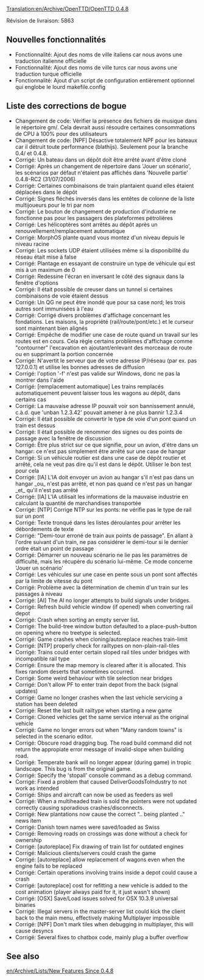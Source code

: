 [[Translation:en/Archive/OpenTTD/OpenTTD 0.4.8]]
{{fr/Traduction|en/Archive/OpenTTD/OpenTTD 0.4.8|60}}


{{fr/Archive/OpenTTD/Livraison|prec=fr/Archive/OpenTTD/OpenTTD 0.4.7|suiv=fr/Archive/OpenTTD/OpenTTD 0.5.0|date=16/08/2006}}

Révision de livraison: 5863

==Nouvelles fonctionnalités==
*Fonctionnalité: Ajout des noms de ville italiens car nous avons une traduction italienne officielle
*Fonctionnalité: Ajout des noms de ville turcs car nous avons une traduction turque officielle
*Fonctionnalité: Ajout d'un script de configuration entièrement optionnel qui englobe le lourd makefile.config

==Liste des corrections de bogue==
*Changement de code: Vérifier la présence des fichiers de musique dans le répertoire gm/. Cela devrait aussi résoudre certaines consommations de CPU à 100% pour des utilisateurs
*Changement de code: [NPF] Désactive totalement NPF pour les bateaux car il détruit toute performance (blathijs). Seulement pour la branche 0.4/ et 0.4.8.
*Corrigé: Un bateau dans un dépôt doit être arrêté avant d'être cloné
*Corrigé: Après un changement de répertoire dans 'Jouer un scénario', les scénarios par défaut n'étaient pas affichés dans 'Nouvelle partie' 0.4.8-RC2 (31/07/2006)
*Corrigé: Certaines combinaisons de train plantaient quand elles étaient déplacées dans le dépôt
*Corrigé: Signes fléchés inversés dans les entêtes de colonne de la liste multijoueurs pour le tri par nom
*Corrigé: Le bouton de changement de production d'industrie ne fonctionne pas pour les passagers des plateformes pétrolières
*Corrigé: Les hélicoptères sont arrêtés au dépôt après un  renouvellement/remplacement automatique
*Corrigé: MorphOS plante quand vous montez d'un niveau depuis le niveau racine
*Corrigé: Les sockets UDP étaient utilisées même si la disponibilité du réseau était mise à false
*Corrigé: Plantage en essayant de construire un type de véhicule qui est mis à un maximum de 0
*Corrigé: Redessine l'écran en inversant le côté des signaux dans la fenêtre d'options
*Corrigé: Il était possible de creuser dans un tunnel si certaines combinaisons de voie étaient dessus
*Corrigé: Un QG ne peut être inondé que pour sa case nord; les trois autres sont immunisées à l'eau
*Corrigé: Corrigé divers problèmes d'affichage concernant les fondations. Les maisons, la propriété (rail/route/pont/etc.) et le curseur sont maintenant bien alignés
*Corrigé: Empêche de modifier une case de route quand un travail sur les routes est en cours. Cela règle certains problèmes d'affichage comme "contourner" l'excavation en ajoutant/enlevant des morceaux de route ou en supprimant la portion concernée
*Corrigé: N'avertit le serveur que de votre adresse IP/réseau (par ex. pas 127.0.0.1) et utilise les bonnes adresses de diffusion
*Corrigé: l'option '-f' n'est pas valide sur Windows, donc ne pas la montrer dans l'aide
*Corrigé: [remplacement automatique] Les trains remplacés automatiquement peuvent laisser tous les wagons au dépôt, dans certains cas
*Corrigé: La mauvaise adresse IP pouvait voir son bannissement annulé, c.à.d. que 'unban 1.2.3.42' pouvait amener à ne plus bannir 1.2.3.4
*Corrigé: Il était possible de convertir le type de voie d'un pont quand un train est dessus
*Corrigé: Il était possible de renommer des signes ou des points de passage avec la fenêtre de discussion
*Corrigé: Être plus strict sur ce que signifie, pour un avion, d'être dans un hangar: ce n'est pas simplement être arrêté sur une case de hangar
*Corrigé: Si un véhicule routier est dans une case de dépôt routier et arrêté, cela ne veut pas dire qu'il est dans le dépôt. Utiliser le bon test pour cela
*Corrigé: [IA] L'IA doit envoyer un avion au hangar s'il n'est pas dans un hangar _ou_ n'est pas arrêté, et non pas quand ce n'est pas un hangar _et_ qu'il n'est pas arrêté
*Corrigé: [IA] L'IA utilisait les informations de la mauvaise industrie en calculant la quantité de marchandises transportée
*Corrigé: [NTP] Corrige NTP sur les ponts: ne vérifie pas le type de rail sur un pont
*Corrigé: Texte tronqué dans les listes déroulantes pour arrêter les débordements de texte
*Corrigé: "Demi-tour erroné de train aux points de passage". En allant à l'ordre suivant d'un train, ne pas considérer le demi-tour si le dernier ordre était un point de passage
*Corrigé: Démarrer un nouveau scénario ne lie pas les paramètres de difficulté, mais les récupère du scénario lui-même. Ce mode concerne 'Jouer un scénario'
*Corrigé: Les véhicules sur une case en pente sous un pont sont affectés par la limite de vitesse du pont
*Corrigé: Problème avec la détermination de chemin d'un train sur les passages à niveau
*Corrigé: [AI] The AI no longer attempts to build signals under bridges.
*Corrigé: Refresh build vehicle window (if opened) when converting rail depot
*Corrigé: Crash when sorting an empty server list.
*Corrigé: The build-tree window button defaulted to a place-push-button on opening where no treetype is selected.
*Corrigé: Game crashes when cloning/autoreplace reaches train-limit
*Corrigé: [NTP] properly check for railtypes on non-plain-rail-tiles
*Corrigé: Trains could enter certain sloped rail tiles under bridges with incompatible rail type
*Corrigé: Ensure the map memory is cleared after it is allocated. This fixes random deserts that sometimes occurred.
*Corrigé: Some weird behaviour with tile selection near bridges
*Corrigé: Don't allow PF to enter train depot from the back (signal updates)
*Corrigé: Game no longer crashes when the last vehicle servicing a station has been deleted
*Corrigé: Reset the last built railtype when starting a new game
*Corrigé: Cloned vehicles get the same service interval as the original vehicle
*Corrigé: Game no longer errors out when "Many random towns" is selected in the scenario editor.
*Corrigé: Obscure road dragging bug. The road build command did not return the appropiate error message of invalid-slope when building road.
*Corrigé: Temperate bank will no longer appear (during game) in tropic landscape. This bug is from the original game.
*Corrigé: Specify the 'stopall' console command as a debug command.
*Corrigé: Fixed a problem that caused DeliverGoodsToIndustry to not work as intended
*Corrigé: Ships and aircraft can now be used as feeders as well
*Corrigé: When a multiheaded train is sold the pointers were not updated correctly causing sporadious crashes/disconnects.
*Corrigé: New plantations now cause the correct ".. being planted .." news item
*Corrigé: Danish town names were saved/loaded as Swiss
*Corrigé: Removing roads on crossings was done without a check for ownership
*Corrigé: [autoreplace] Fix drawing of train list for outdated engines
*Corrigé: Malicious clients/servers could crash the game
*Corrigé: [autoreplace] allow replacement of wagons even when the engine fails to be replaced
*Corrigé: Certain operations involving trains inside a depot could cause a crash
*Corrigé: [autoreplace] cost for refitting a new vehicle is added to the cost animation (player always paid for it, it just wasn't shown)
*Corrigé: [OSX] Save/Load issues solved for OSX 10.3.9 universal binaries
*Corrigé: Illegal servers in the master-server list could kick the client back to the main menu, effectively making Multiplayer impossible
*Corrigé: [NPF] Don't mark tiles when debugging in multiplayer, this will cause desyncs
*Corrigé: Several fixes to chatbox code, mainly plug a buffer overflow

==See also==
[[en/Archive/Lists/New Features Since 0.4.8]]